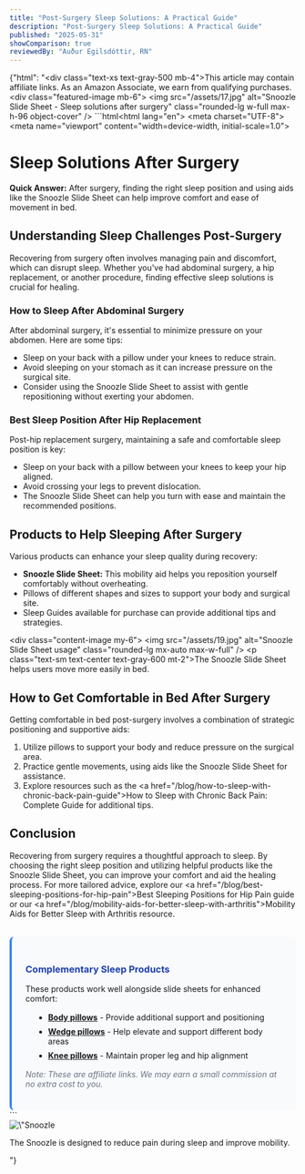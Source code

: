 ```yaml
---
title: "Post-Surgery Sleep Solutions: A Practical Guide"
description: "Post-Surgery Sleep Solutions: A Practical Guide"
published: "2025-05-31"
showComparison: true
reviewedBy: "Auður Egilsdóttir, RN"
---
```

{"html": "<div class=\"text-xs text-gray-500 mb-4\">This article may contain affiliate links. As an Amazon Associate, we earn from qualifying purchases.</div><div class=\"featured-image mb-6\">   <img src=\"/assets/17.jpg\" alt=\"Snoozle Slide Sheet - Sleep solutions after surgery\" class=\"rounded-lg w-full max-h-96 object-cover\" />  </div>```html<!DOCTYPE html><html lang=\"en\"><head>  <meta charset=\"UTF-8\">  <meta name=\"viewport\" content=\"width=device-width, initial-scale=1.0\">  <title>Sleep Solutions After Surgery</title></head><body><h1>Sleep Solutions After Surgery</h1><p><strong>Quick Answer:</strong> After surgery, finding the right sleep position and using aids like the Snoozle Slide Sheet can help improve comfort and ease of movement in bed.</p><h2>Understanding Sleep Challenges Post-Surgery</h2><p>Recovering from surgery often involves managing pain and discomfort, which can disrupt sleep. Whether you've had abdominal surgery, a hip replacement, or another procedure, finding effective sleep solutions is crucial for healing.</p><h3>How to Sleep After Abdominal Surgery</h3><p>After abdominal surgery, it's essential to minimize pressure on your abdomen. Here are some tips:</p><ul>  <li>Sleep on your back with a pillow under your knees to reduce strain.</li>  <li>Avoid sleeping on your stomach as it can increase pressure on the surgical site.</li>  <li>Consider using the Snoozle Slide Sheet to assist with gentle repositioning without exerting your abdomen.</li></ul><h3>Best Sleep Position After Hip Replacement</h3><p>Post-hip replacement surgery, maintaining a safe and comfortable sleep position is key:</p><ul>  <li>Sleep on your back with a pillow between your knees to keep your hip aligned.</li>  <li>Avoid crossing your legs to prevent dislocation.</li>  <li>The Snoozle Slide Sheet can help you turn with ease and maintain the recommended positions.</li></ul><h2>Products to Help Sleeping After Surgery</h2><p>Various products can enhance your sleep quality during recovery:</p><ul>  <li><strong>Snoozle Slide Sheet:</strong> This mobility aid helps you reposition yourself comfortably without overheating.</li>  <li>Pillows of different shapes and sizes to support your body and surgical site.</li>  <li>Sleep Guides available for purchase can provide additional tips and strategies.</li></ul><div class=\"content-image my-6\">     <img src=\"/assets/19.jpg\" alt=\"Snoozle Slide Sheet usage\" class=\"rounded-lg mx-auto max-w-full\" />     <p class=\"text-sm text-center text-gray-600 mt-2\">The Snoozle Slide Sheet helps users move more easily in bed.</p>    </div><h2>How to Get Comfortable in Bed After Surgery</h2><p>Getting comfortable in bed post-surgery involves a combination of strategic positioning and supportive aids:</p><ol>  <li>Utilize pillows to support your body and reduce pressure on the surgical area.</li>  <li>Practice gentle movements, using aids like the Snoozle Slide Sheet for assistance.</li>  <li>Explore resources such as the <a href=\"/blog/how-to-sleep-with-chronic-back-pain-guide\">How to Sleep with Chronic Back Pain: Complete Guide</a> for additional tips.</li></ol><h2>Conclusion</h2><p>Recovering from surgery requires a thoughtful approach to sleep. By choosing the right sleep position and utilizing helpful products like the Snoozle Slide Sheet, you can improve your comfort and aid the healing process. For more tailored advice, explore our <a href=\"/blog/best-sleeping-positions-for-hip-pain\">Best Sleeping Positions for Hip Pain</a> guide or our <a href=\"/blog/mobility-aids-for-better-sleep-with-arthritis\">Mobility Aids for Better Sleep with Arthritis</a> resource.</p></body>
  <div style="margin-top: 2rem; padding: 1.5rem; background-color: #f8fafc; border-radius: 0.5rem; border-left: 4px solid #3b82f6;">
    <h3 style="color: #1e40af; margin-bottom: 1rem;">Complementary Sleep Products</h3>
    <p style="margin-bottom: 1rem;">These products work well alongside slide sheets for enhanced comfort:</p>
    <ul style="margin-left: 1rem;">
      <li style="margin-bottom: 0.5rem;"><strong><a href="https://amzn.to/4jn3rfZ" target="_blank" rel="nofollow">Body pillows</a></strong> - Provide additional support and positioning</li>
      <li style="margin-bottom: 0.5rem;"><strong><a href="https://amzn.to/3FhMB4a" target="_blank" rel="nofollow">Wedge pillows</a></strong> - Help elevate and support different body areas</li>
      <li style="margin-bottom: 0.5rem;"><strong><a href="https://amzn.to/45lg1Ja" target="_blank" rel="nofollow">Knee pillows</a></strong> - Maintain proper leg and hip alignment</li>
    </ul>
    <p style="font-size: 0.875rem; color: #6b7280; margin-top: 1rem;"><em>Note: These are affiliate links. We may earn a small commission at no extra cost to you.</em></p>
  </div>

</html>```<div class=\"content-image my-6\">     <img src=\"/assets/19.jpg\" alt=\"Snoozle benefits for mobility\" class=\"rounded-lg mx-auto max-w-full\" />     <p class=\"text-sm text-center text-gray-600 mt-2\">The Snoozle is designed to reduce pain during sleep and improve mobility.</p>    </div>"}